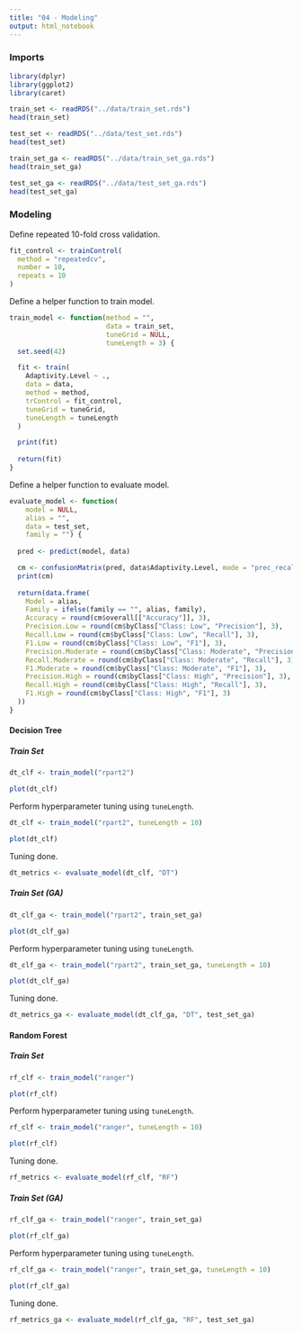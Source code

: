```yaml
---
title: "04 - Modeling"
output: html_notebook
---
```


### Imports

```r
library(dplyr)
library(ggplot2)
library(caret)
```

```r
train_set <- readRDS("../data/train_set.rds")
head(train_set)
```

```r
test_set <- readRDS("../data/test_set.rds")
head(test_set)
```

```r
train_set_ga <- readRDS("../data/train_set_ga.rds")
head(train_set_ga)
```

```r
test_set_ga <- readRDS("../data/test_set_ga.rds")
head(test_set_ga)
```

### Modeling

Define repeated 10-fold cross validation.

```r
fit_control <- trainControl(
  method = "repeatedcv",
  number = 10,
  repeats = 10
)
```

Define a helper function to train model.

```r
train_model <- function(method = "",
                        data = train_set,
                        tuneGrid = NULL,
                        tuneLength = 3) {
  set.seed(42)

  fit <- train(
    Adaptivity.Level ~ .,
    data = data,
    method = method,
    trControl = fit_control,
    tuneGrid = tuneGrid,
    tuneLength = tuneLength
  )

  print(fit)
  
  return(fit)
}
```

Define a helper function to evaluate model.

```r
evaluate_model <- function(
    model = NULL, 
    alias = "",
    data = test_set,
    family = "") {
  
  pred <- predict(model, data)

  cm <- confusionMatrix(pred, data$Adaptivity.Level, mode = "prec_recall")
  print(cm)
  
  return(data.frame(
    Model = alias,
    Family = ifelse(family == "", alias, family),
    Accuracy = round(cm$overall[["Accuracy"]], 3),
    Precision.Low = round(cm$byClass["Class: Low", "Precision"], 3),
    Recall.Low = round(cm$byClass["Class: Low", "Recall"], 3),
    F1.Low = round(cm$byClass["Class: Low", "F1"], 3),
    Precision.Moderate = round(cm$byClass["Class: Moderate", "Precision"], 3),
    Recall.Moderate = round(cm$byClass["Class: Moderate", "Recall"], 3),
    F1.Moderate = round(cm$byClass["Class: Moderate", "F1"], 3),
    Precision.High = round(cm$byClass["Class: High", "Precision"], 3),
    Recall.High = round(cm$byClass["Class: High", "Recall"], 3),
    F1.High = round(cm$byClass["Class: High", "F1"], 3)
  ))
}
```

#### Decision Tree

##### Train Set

```r
dt_clf <- train_model("rpart2")
```

```r
plot(dt_clf)
```

Perform hyperparameter tuning using `tuneLength`.

```r
dt_clf <- train_model("rpart2", tuneLength = 10)
```

```r
plot(dt_clf)
```

Tuning done.

```r
dt_metrics <- evaluate_model(dt_clf, "DT")
```

##### Train Set (GA)

```r
dt_clf_ga <- train_model("rpart2", train_set_ga)
```

```r
plot(dt_clf_ga)
```

Perform hyperparameter tuning using `tuneLength`.

```r
dt_clf_ga <- train_model("rpart2", train_set_ga, tuneLength = 10)
```

```r
plot(dt_clf_ga)
```

Tuning done.

```r
dt_metrics_ga <- evaluate_model(dt_clf_ga, "DT", test_set_ga)
```

#### Random Forest

##### Train Set

```r
rf_clf <- train_model("ranger")
```

```r
plot(rf_clf)
```

Perform hyperparameter tuning using `tuneLength`.

```r
rf_clf <- train_model("ranger", tuneLength = 10)
```

```r
plot(rf_clf)
```

Tuning done.

```r
rf_metrics <- evaluate_model(rf_clf, "RF")
```

##### Train Set (GA)

```r
rf_clf_ga <- train_model("ranger", train_set_ga)
```

```r
plot(rf_clf_ga)
```

Perform hyperparameter tuning using `tuneLength`.

```r
rf_clf_ga <- train_model("ranger", train_set_ga, tuneLength = 10)
```

```r
plot(rf_clf_ga)
```

Tuning done.

```r
rf_metrics_ga <- evaluate_model(rf_clf_ga, "RF", test_set_ga)
```

